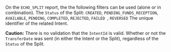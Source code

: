 On the `ECHO_SPLIT` report, the the following filters can be used (alone or in combination).
<Expandable title="properties" defaultOpen>
<ParamField body="Status" type="string">
The `Status` of the Split: `CREATED`, `PENDING_FUNDS_RECEPTION`, `AVAILABLE`, `PENDING`, `COMPLETED`, `REJECTED`, `FAILED `, `REVERSED`
</ParamField>
<ParamField body="IntentId" type="string">
The unique identifier of the related Intent. 

**Caution:** There is no validation that the `IntentId` is valid.
</ParamField>
<ParamField body="Scheduled" type="boolean">
Whether or not the `TransferDate` was sent (in either the Intent or the Split), regardless of the `Status` of the Split.
</ParamField>
</Expandable>
